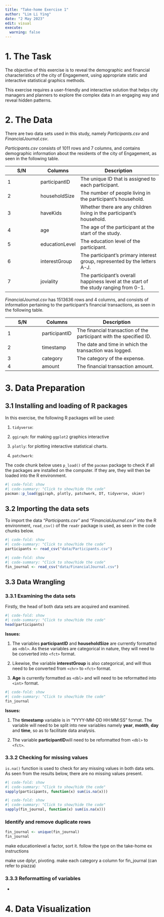 ```yaml
---
title: "Take-home Exercise 1"
author: "Lim Li Ying"
date: "2 May 2023"
edit: visual
execute: 
  warning: false
---
```


# 1. The Task

The objective of this exercise is to reveal the demographic and financial characteristics of the city of Engagement, using appropriate static and interactive statistical graphics methods.

This exercise requires a user-friendly and interactive solution that helps city managers and planners to explore the complex data in an engaging way and reveal hidden patterns.

# 2. The Data

There are two data sets used in this study, namely *Participants.csv* and *FinancialJournal.csv*.

*Participants.csv* consists of 1011 rows and 7 columns, and contains demographic information about the residents of the city of Engagement, as seen in the following table.

| S/N | Columns        | Description                                                                           |
|----------------|----------------|---------------------------------------|
| 1   | participantID  | The unique ID that is assigned to each participant.                                   |
| 2   | householdSize  | The number of people living in the participant's household.                           |
| 3   | haveKids       | Whether there are any children living in the participant's household.                 |
| 4   | age            | The age of the participant at the start of the study.                                 |
| 5   | educationLevel | The education level of the participant.                                               |
| 6   | interestGroup  | The participant's primary interest group, represented by the letters A-J.             |
| 7   | joviality      | The participant's overall happiness level at the start of the study ranging from 0-1. |

*FinancialJournal.csv* has 1513636 rows and 4 columns, and consists of information pertaining to the participant's financial transactions, as seen in the following table.

| S/N | Columns       | Description                                                         |
|----------------|----------------|---------------------------------------|
| 1   | participantID | The financial transaction of the participant with the specified ID. |
| 2   | timestamp     | The date and time in which the transaction was logged.              |
| 3   | category      | The category of the expense.                                        |
| 4   | amount        | The financial transaction amount.                                   |

# 3. Data Preparation

## 3.1 Installing and loading of R packages

In this exercise, the following R packages will be used:

1.  `tidyverse`:

2.  `ggiraph`: for making `ggplot2` graphics interactive

3.  `plotly`: for plotting interactive statistical charts.

4.  `patchwork`:

The code chunk below uses `p_load()` of the `pacman` package to check if all the packages are installed on the computer. If they are, they will then be loaded into the R environment.

```r
#| code-fold: show
#| code-summary: "Click to show/hide the code"
pacman::p_load(ggiraph, plotly, patchwork, DT, tidyverse, skimr)
```

## 3.2 Importing the data sets

To import the data *"Participants.csv"* and *"FinancialJournal.csv"* into the R environment, `read_csv()` of the `readr` package is used, as seen in the code chunks below.

```r
#| code-fold: show
#| code-summary: "Click to show/hide the code"
participants <- read_csv("data/Participants.csv")
```

```r
#| code-fold: show
#| code-summary: "Click to show/hide the code"
fin_journal <- read_csv("data/FinancialJournal.csv")
```

## 3.3 Data Wrangling

### 3.3.1 Examining the data sets

Firstly, the head of both data sets are acquired and examined.

```r
#| code-fold: show
#| code-summary: "Click to show/hide the code"
head(participants)
```

**Issues:**

1.  The variables **participantID** and **householdSize** are currently formatted as `<dbl>`. As these variables are categorical in nature, they will need to be converted into `<fct>` format.

2.  Likewise, the variable **interestGroup** is also categorical, and will thus need to be converted from `<chr>` to `<fct>` format.

3.  **Age** is currently formatted as `<dbl>` and will need to be reformatted into `<int>` format.

```r
#| code-fold: show
#| code-summary: "Click to show/hide the code"
fin_journal
```

**Issues:**

1.  The **timestamp** variable is in "YYYY-MM-DD HH:MM:SS" format. The variable will need to be split into new variables namely **year**, **month**, **day** and **time**, so as to facilitate data analysis.

2.  The variable **participantID**will need to be reformatted from `<dbl>` to `<fct>`.

### 3.3.2 Checking for missing values

`is.na()` function is used to check for any missing values in both data sets. As seen from the results below, there are no missing values present.

```r
#| code-fold: show
#| code-summary: "Click to show/hide the code"
sapply(participants, function(x) sum(is.na(x)))
```

```r
#| code-fold: show
#| code-summary: "Click to show/hide the code"
sapply(fin_journal, function(x) sum(is.na(x)))
```

### Identify and remove duplicate rows

```r
fin_journal <- unique(fin_journal)
fin_journal
```

make educationlevel a factor, sort it.
follow the type on the take-home ex instructions

make use dplyr, pivoting. make each category a column for fin_journal (can refer to piazza)

### 3.3.3 Reformatting of variables

-   

# 4. Data Visualization
